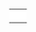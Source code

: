 {{en/Community/Scenarios/Scenarios by size}}

{|
|-
|style="border:none;background:white"|
{{Page:en/Community/Scenarios/Echo}}

|style="border:none;background:white"|
{{Page:en/Community/Scenarios/Land of Floods}}

|-
|style="border:none;background:white"|
{{Page:en/Community/Scenarios/A Mars Odyssey}}

|style="border:none;background:white"|
{{Page:en/Community/Scenarios/Climb up the Mountains}}

|-
|style="border:none;background:white"|
{{Page:en/Community/Scenarios/(Don't) Hurt Your Eyes ;-)}}

|style="border:none;background:white"|
{{Page:en/Community/Scenarios/Lakes}}

|-
|style="border:none;background:white"|

|style="border:none;background:white"|

|}